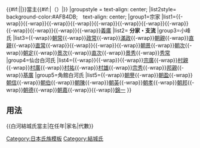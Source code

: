 {{Navbox
|name=白河結城氏當主
|title=[[FILE:Japanese Crest mitu Tomoe 2.svg|20px|結城巴紋]]{{tsl|ja|白河結城氏||{{#if:{{{2|}}}|{{{2|}}}|白河結城氏}}}}{{#if:{{{3|}}}|{{{3|}}}|}}當主{{#if:{{{1|}}}|（{{{1|}}}）|}}
|groupstyle = text-align: center;
|list2style= background-color:#AFB4DB;　text-align: center;
|group1=宗家
|list1={{Nowrap begin}}{{tsl|ja|結城祐広|結城祐廣|祐廣}}{{-wrap}}{{tsl|ja|結城宗広|結城宗廣|宗廣}}{{-wrap}}{{tsl|ja|結城顕朝|結城顯朝|顯朝}}{{-wrap}}{{tsl|ja|結城満朝|結城滿朝|滿朝}}{{-wrap}}{{tsl|ja|結城氏朝 (白河氏)||氏朝}}{{-wrap}}{{tsl|ja|結城直朝 (白河氏)||直朝}}{{-wrap}}{{tsl|ja|結城政朝 (白河氏)||政朝}}{{-wrap}}{{tsl|ja|結城顕頼|結城顯賴|顯賴}}{{-wrap}}{{tsl|ja|結城義綱||義綱}}{{-wrap}}{{tsl|ja|結城晴綱||晴綱}}{{-wrap}}{{tsl|ja|結城義顕|結城義顯|義顯}}{{-wrap}}{{tsl|ja|小峰義親|小峰義親|義親}}{{-wrap}}[[蘆名義廣|義廣]]{{nowrap end}}
|list2= '''分家・支流'''
|group3=小峰氏
|list3={{Nowrap begin}}{{tsl|ja|結城親朝||親朝}}{{-wrap}}[[小峰朝常|朝常]]{{-wrap}}[[小峰政常|政常]]{{-wrap}}[[小峰滿政|滿政]]{{-wrap}}[[小峰朝親|朝親]]{{-wrap}}[[小峰直親|直親]]{{-wrap}}[[小峰直常|直常]]{{-wrap}}{{tsl|ja|小峰朝脩||朝脩}}{{-wrap}}{{tsl|ja|小峰義親||義親}}{{-wrap}}{{tsl|ja|小峰義名||義名}}{{-wrap}}[[小峰朝景|朝景]]{{-wrap}}[[小峰朝次|朝次]]{{-wrap}}[[小峰朝定|朝定]]{{-wrap}}[[小峰景次|景次]]{{-wrap}}[[小峰直次|直次]]{{-wrap}}[[小峰景秀|景秀]]{{-wrap}}[[小峰秀常|秀常]] {{nowrap end}}
|group4=仙台白河氏
|list4={{Nowrap begin}}{{tsl|ja|小峰義親||義親}}{{-wrap}}{{tsl|ja|白河義綱||義綱}}{{-wrap}}{{tsl|ja|白河義実|白河義實|義實}}{{-wrap}}[[白河宗廣|宗廣]]{{-wrap}}[[白河村親|村親]]{{-wrap}}[[白河村廣|村廣]]{{-wrap}}[[白河村祐|村祐]]{{-wrap}}[[白河村雄|村雄]]{{-wrap}}[[白河宗秀|宗秀]]{{-wrap}}[[白河邦親|邦親]]{{-wrap}}[[白河基廣|基廣]]{{nowrap end}}
|group5=角館白河氏
|list5={{Nowrap begin}}{{tsl|ja|結城朝綱||朝綱}}{{-wrap}}[[結城朝譽|朝譽]]{{-wrap}}[[白川朝盈|朝盈]]{{-wrap}}[[白川朝信|朝信]]{{-wrap}}[[白川朝伯|朝伯]]{{-wrap}}[[白川朝陳|朝陳]]{{-wrap}}[[結城朝英|朝英]]{{-wrap}}[[結城朝孝|朝孝]]{{-wrap}}[[結城朝邦|朝邦]]{{-wrap}}[[結城朝德|朝德]]{{-wrap}}[[結城朝嘉|朝嘉]]{{-wrap}}{{tsl|ja|結城亮|結城亮|亮}}{{-wrap}}[[結城錦一|錦一]]{{Nowrap end}}
}}<noinclude>
== 用法 ==
<nowiki>{{白河結城氏當主|在任年|家名|代數}}</nowiki>
[[Category:日本氏族模板]]
[[Category:結城氏]]
</noinclude>